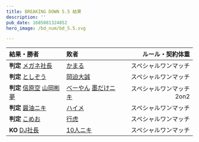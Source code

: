 ```yaml
---
title: BREAKING DOWN 5.5 結果
description: ''
pub_date: 1685081324852
hero_image: /bd_num/bd_5.5.svg

---
```

| 結果・勝者 | 敗者 | ルール・契約体重 |
| :--------- | :-------- | ---------------: |
|**判定** [メガネ社長](/fighters/megane_shacho)|[かまる](/fighters/kamaru)|スペシャルワンマッチ|
|**判定** [としぞう](/fighters/toshizou)|[岡迫大誠](/fighters/okasako_taisei)|スペシャルワンマッチ|
|**判定** [信原空](/fighters/nobuhara_sora) [山岡彬夢](/fighters/yamaoka_ayamu) |[べーやん](/fighters/beyan) [墨だけニキ](/fighters/sumidake_niki)|スペシャルワンマッチ 2on2|
|**判定** [醤油ニキ](/fighters/syoyu_niki)|[ハイメ](/fighters/hayme)|スペシャルワンマッチ|
|**判定** [こめお](/fighters/komeo)|[行虎](/fighters/yukitora)|スペシャルワンマッチ|
|**KO** [DJ社長](/fighters/dj_shacho)|[10人ニキ](/fighters/junin_niki)|スペシャルワンマッチ|
